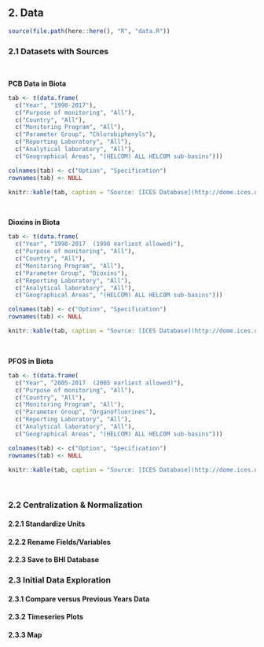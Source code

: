 
## 2. Data

```r
source(file.path(here::here(), "R", "data.R"))
```


### 2.1 Datasets with Sources
<br/>

**PCB Data in Biota**
<!-- filepath -->

```r
tab <- t(data.frame(
  c("Year", "1990-2017"),
  c("Purpose of monitoring", "All"),
  c("Country", "All"),
  c("Monitoring Program", "All"),
  c("Parameter Group", "Chlorobiphenyls"),
  c("Reporting Laboratory", "All"),
  c("Analytical laboratory", "All"),
  c("Geographical Areas", "(HELCOM) ALL HELCOM sub-basins")))

colnames(tab) <- c("Option", "Specification")
rownames(tab) <- NULL

knitr::kable(tab, caption = "Source: [ICES Database](http://dome.ices.dk/views/ContaminantsBiota.aspx) <br/> Downloaded 22 April 2019 by Ellie Campbell")
```
<br/>

**Dioxins in Biota**  

```r
tab <- t(data.frame(
  c("Year", "1998-2017  (1998 earliest allowed)"),  
  c("Purpose of monitoring", "All"), 
  c("Country", "All"),  
  c("Monitoring Program", "All"),  
  c("Parameter Group", "Dioxins"),  
  c("Reporting Laboratory", "All"),  
  c("Analytical laboratory", "All"),  
  c("Geographical Areas", "(HELCOM) ALL HELCOM sub-basins")))

colnames(tab) <- c("Option", "Specification")
rownames(tab) <- NULL

knitr::kable(tab, caption = "Source: [ICES Database](http://dome.ices.dk/views/ContaminantsBiota.aspx) <br/> Downloaded 22 April 2019 by Ellie Campbell")
```
<br/>

**PFOS in Biota**  

```r
tab <- t(data.frame(
  c("Year", "2005-2017  (2005 earliest allowed)"),  
  c("Purpose of monitoring", "All"), 
  c("Country", "All"),  
  c("Monitoring Program", "All"),  
  c("Parameter Group", "Organofluorines"),  
  c("Reporting Laboratory", "All"),  
  c("Analytical laboratory", "All"),  
  c("Geographical Areas", "(HELCOM) ALL HELCOM sub-basins")))

colnames(tab) <- c("Option", "Specification")
rownames(tab) <- NULL

knitr::kable(tab, caption = "Source: [ICES Database](http://dome.ices.dk/views/ContaminantsBiota.aspx) <br/> Downloaded 22 April 2019 by Ellie Campbell")
```
<br/>


### 2.2 Centralization & Normalization

#### 2.2.1 Standardize Units

#### 2.2.2 Rename Fields/Variables

#### 2.2.3 Save to BHI Database


<!-- ### 2.2 Data prep prior to database -->
<!-- #### PCB -->
<!-- Raw data from ICES were prepared in `~/github/bhi/baltic2015/prep/CW/contaminants/raw_contaminants_data_prep`   -->
<!--     - If duplicate measurements were made from the same sample, values were averaged (all were two measurement of LIPIDWT% per sample, all from 2014, Poland).   -->
<!--     -  Data were standardized to the same unit ug/kg   -->
<!--     - If data were presented in lipid weight, they were converted to wet weight by: (EXLIP% / 100)*(CB-conc lipid weight).   -->

<!-- **Note**: Detection limit (detect_lim) and Quantification limit (quant_lim) values are in the original units.  They are not standardized to ug/kg and not converted to wet weight if originally in lipid weight -->

<!-- ## 3. Other Info  -->
<!-- ### 3.1 Congers in ICES database   -->
<!-- #### PCB Congeners -->
<!-- CB101       2 2' 4 5 5'-pentachlorobiphenyl   -->
<!-- CB105       2 3 3' 4 4'-pentachlorobiphenyl   -->
<!-- CB118       2 3' 4 4' 5-pentachlorobiphenyl   -->
<!-- CB128     2 2' 3 3' 4 4'-hexachlorobiphenyl   -->
<!-- CB138     2 2' 3 4 4' 5'-hexachlorobiphenyl    -->
<!-- CB149     2 2' 3 4' 5' 6-hexachlorobiphenyl   -->
<!-- CB153     2 2' 4 4' 5 5'-hexachlorobiphenyl   -->
<!-- CB156      2 3 3' 4 4' 5-hexachlorobiphenyl   -->
<!-- CB157     2 3 4 3' 4' 5'-hexachlorobiphenyl   -->
<!-- CB167     2' 3 4 4' 5 5'-hexachlorobiphenyl   -->
<!-- CB169     3 3' 4 4' 5 5'-hexachlorobiphenyl   -->
<!-- CB170  2 2' 3 3' 4 4' 5-heptachlorobiphenyl   -->
<!-- CB180  2 2' 3 4 4' 5 5'-heptachlorobiphenyl   -->
<!-- CB28               2 4 4'-trichlorobiphenyl   -->
<!-- CB52          2 2' 5 5'-tetrachlorobiphenyl   -->
<!-- CB77          3 3' 4 4'-tetrachlorobiphenyl   -->


<!-- #### Dioxin Congeners -->
<!-- CDD1N         1 2 3 7 8-pentachlorodibenzo-p-dioxin   -->
<!-- CDD4X        1 2 3 4 7 8-hexachlorodibenzo-p-dioxin   -->
<!-- CDD6P     1 2 3 4 6 7 8-heptachlorodibenzo-p-dioxin   -->
<!-- CDD6X        1 2 3 6 7 8-hexachlorodibenzo-p-dioxin   -->
<!-- CDD9X        1 2 3 7 8 9-hexachlorodibenzo-p-dioxin   -->
<!-- CDDO    1 2 3 4 6 7 8 9-octachlorodibenzo-p-dioxin    -->
<!-- CDF2N             2 3 4 7 8-pentachlorodibenzofuran   -->
<!-- CDF2T              2 3 7 8-tetrachloro-dibenzofuran   -->
<!-- CDF4X            2 3 4 6 7 8-hexachlorodibenzofuran   -->
<!-- CDF6P         1 2 3 4 6 7 8-heptachlorodibenzofuran   -->
<!-- CDF6X            1 2 3 6 7 8-hexachlorodibenzofuran   -->
<!-- CDF9P         1 2 3 4 7 8 9-heptachlorodibenzofuran   -->
<!-- CDF9X            1 2 3 7 8 9-hexachlorodibenzofuran   -->
<!-- CDFDN  1 2 3 7 8/1 2 3 4 8-pentachloro-dibenzofuran   -->
<!-- CDFO               octachloro-dibenzofuran (group)    -->
<!-- TCDD           2 3 7 8-tetrachlorodibenzo-p-dioxin    -->


### 2.3 Initial Data Exploration

#### 2.3.1 Compare versus Previous Years Data

#### 2.3.2 Timeseries Plots

#### 2.3.3 Map

